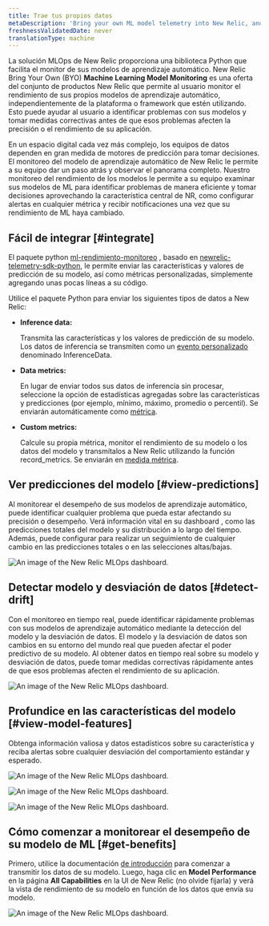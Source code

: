 ```yaml
---
title: Trae tus propios datos
metaDescription: 'Bring your own ML model telemetry into New Relic, and start getting value from your ML model data in just a few minutes'
freshnessValidatedDate: never
translationType: machine
---
```








La solución MLOps de New Relic proporciona una biblioteca Python que facilita el monitor de sus modelos de aprendizaje automático. New Relic Bring Your Own (BYO) <DNT>**Machine Learning Model Monitoring**</DNT> es una oferta del conjunto de productos New Relic que permite al usuario monitor el rendimiento de sus propios modelos de aprendizaje automático, independientemente de la plataforma o framework que estén utilizando. Esto puede ayudar al usuario a identificar problemas con sus modelos y tomar medidas correctivas antes de que esos problemas afecten la precisión o el rendimiento de su aplicación.

En un espacio digital cada vez más complejo, los equipos de datos dependen en gran medida de motores de predicción para tomar decisiones. El monitoreo del modelo de aprendizaje automático de New Relic le permite a su equipo dar un paso atrás y observar el panorama completo. Nuestro monitoreo del rendimiento de los modelos le permite a su equipo examinar sus modelos de ML para identificar problemas de manera eficiente y tomar decisiones aprovechando la característica central de NR, como configurar alertas en cualquier métrica y recibir notificaciones una vez que su rendimiento de ML haya cambiado.

## Fácil de integrar [#integrate]

El paquete python [ml-rendimiento-monitoreo](https://github.com/newrelic-experimental/ml-performance-monitoring) , basado en [newrelic-telemetry-sdk-python](https://github.com/newrelic/newrelic-telemetry-sdk-python)​​, le permite enviar las características y valores de predicción de su modelo, así como métricas personalizadas, simplemente agregando unas pocas líneas a su código.

Utilice el paquete Python para enviar los siguientes tipos de datos a New Relic:

* <DNT>**Inference data:**</DNT>

  Transmita las características y los valores de predicción de su modelo. Los datos de inferencia se transmiten como un [evento personalizado](/docs/data-apis/ingest-apis/introduction-event-api/) denominado InferenceData.

* <DNT>**Data metrics:**</DNT>

  En lugar de enviar todos sus datos de inferencia sin procesar, seleccione la opción de estadísticas agregadas sobre las características y predicciones (por ejemplo, mínimo, máximo, promedio o percentil). Se enviarán automáticamente como [métrica](/docs/data-apis/ingest-apis/metric-api/introduction-metric-api/).

* <DNT>**Custom metrics:**</DNT>

  Calcule su propia métrica, monitor el rendimiento de su modelo o los datos del modelo y transmítalos a New Relic utilizando la función record_metrics. Se enviarán en [medida métrica](/docs/data-apis/ingest-apis/metric-api/introduction-metric-api/).

## Ver predicciones del modelo [#view-predictions]

Al monitorear el desempeño de sus modelos de aprendizaje automático, puede identificar cualquier problema que pueda estar afectando su precisión o desempeño. Verá información vital en su dashboard , como las predicciones totales del modelo y su distribución a lo largo del tiempo. Además, puede configurar <InlinePopover type="alerts"/>para realizar un seguimiento de cualquier cambio en las predicciones totales o en las selecciones altas/bajas.

<img
  title="An image of the model performance and predictions in New Relic"
  alt="An image of the New Relic MLOps dashboard."
  src={modelperformancemonitoringPredictions}
/>

## Detectar modelo y desviación de datos [#detect-drift]

Con el monitoreo en tiempo real, puede identificar rápidamente problemas con sus modelos de aprendizaje automático mediante la detección del modelo y la desviación de datos. El modelo y la desviación de datos son cambios en su entorno del mundo real que pueden afectar el poder predictivo de su modelo. Al obtener datos en tiempo real sobre su modelo y desviación de datos, puede tomar medidas correctivas rápidamente antes de que esos problemas afecten el rendimiento de su aplicación.

<img
  title="An image of the model and data drift in New Relic"
  alt="An image of the New Relic MLOps dashboard."
  src={modelperformancemonitoringPerformanceDrift}
/>

## Profundice en las características del modelo [#view-model-features]

Obtenga información valiosa y datos estadísticos sobre su característica y reciba alertas sobre cualquier desviación del comportamiento estándar y esperado.

<img
  title="An image of the model features in New Relic"
  alt="An image of the New Relic MLOps dashboard."
  src={modelperformancemonitoringModelFeatures}
/>

<img
  title="An image of the feature distribution in New Relic"
  alt="An image of the New Relic MLOps dashboard."
  src={modelperformancemonitoringFeatureDistribution}
/>

<img
  title="An image of the model count, missing values, and standard deviation in New Relic"
  alt="An image of the New Relic MLOps dashboard."
  src={modelperformancemonitoringStandardDeviation}
/>

## Cómo comenzar a monitorear el desempeño de su modelo de ML [#get-benefits]

Primero, utilice la documentación [de introducción](/docs/mlops/bring-your-own/getting-started-byo/) para comenzar a transmitir los datos de su modelo. Luego, haga clic en <DNT>**Model Performance**</DNT> en la página <DNT>**All Capabilities**</DNT> en la UI de New Relic (no olvide fijarla) y verá la vista de rendimiento de su modelo en función de los datos que envía su modelo.

<img
  title="An image of the model performance tab in the New Relic navigation menu"
  alt="An image of the New Relic MLOps dashboard."
  src={modelperformancemonitoringModelPerformanceTab}
/>